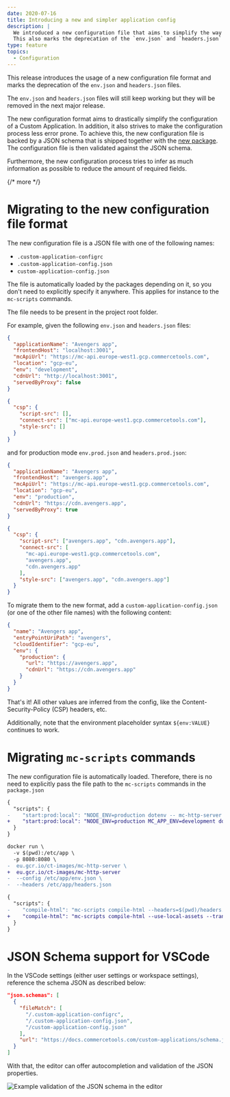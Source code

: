 ```yaml
---
date: 2020-07-16
title: Introducing a new and simpler application config
description: |
  We introduced a new configuration file that aims to simplify the way Custom Application are configured.\
  This also marks the deprecation of the `env.json` and `headers.json` files.
type: feature
topics:
  - Configuration
---
```


This release introduces the usage of a new configuration file format and marks the deprecation of the `env.json` and `headers.json` files.

<Info>

The `env.json` and `headers.json` files will still keep working but they will be removed in the next major release.

</Info>

The new configuration format aims to drastically simplify the configuration of a Custom Application. In addition, it also strives to make the configuration process less error prone.
To achieve this, the new configuration file is backed by a JSON schema that is shipped together with the [new package](https://www.npmjs.com/package/@commercetools-frontend/application-config). The configuration file is then validated against the JSON schema.

Furthermore, the new configuration process tries to infer as much information as possible to reduce the amount of required fields.

{/* more */}

# Migrating to the new configuration file format

The new configuration file is a JSON file with one of the following names:

- `.custom-application-configrc`
- `.custom-application-config.json`
- `custom-application-config.json`

The file is automatically loaded by the packages depending on it, so you don't need to explicitly specify it anywhere. This applies for instance to the `mc-scripts` commands.

<Info>
The file needs to be present in the project root folder.
</Info>

For example, given the following `env.json` and `headers.json` files:

```json title="env.json"
{
  "applicationName": "Avengers app",
  "frontendHost": "localhost:3001",
  "mcApiUrl": "https://mc-api.europe-west1.gcp.commercetools.com",
  "location": "gcp-eu",
  "env": "development",
  "cdnUrl": "http://localhost:3001",
  "servedByProxy": false
}
```

```json title="headers.json"
{
  "csp": {
    "script-src": [],
    "connect-src": ["mc-api.europe-west1.gcp.commercetools.com"],
    "style-src": []
  }
}
```

and for production mode `env.prod.json` and `headers.prod.json`:

```json title="env.prod.json"
{
  "applicationName": "Avengers app",
  "frontendHost": "avengers.app",
  "mcApiUrl": "https://mc-api.europe-west1.gcp.commercetools.com",
  "location": "gcp-eu",
  "env": "production",
  "cdnUrl": "https://cdn.avengers.app",
  "servedByProxy": true
}
```

```json title="headers.prod.json"
{
  "csp": {
    "script-src": ["avengers.app", "cdn.avengers.app"],
    "connect-src": [
      "mc-api.europe-west1.gcp.commercetools.com",
      "avengers.app",
      "cdn.avengers.app"
    ],
    "style-src": ["avengers.app", "cdn.avengers.app"]
  }
}
```

To migrate them to the new format, add a `custom-application-config.json` (or one of the other file names) with the following content:

```json title="custom-application-config.json"
{
  "name": "Avengers app",
  "entryPointUriPath": "avengers",
  "cloudIdentifier": "gcp-eu",
  "env": {
    "production": {
      "url": "https://avengers.app",
      "cdnUrl": "https://cdn.avengers.app"
    }
  }
}
```

That's it! All other values are inferred from the config, like the Content-Security-Policy (CSP) headers, etc.

<Info>

Additionally, note that the environment placeholder syntax `${env:VALUE}` continues to work.

</Info>

# Migrating `mc-scripts` commands

The new configuration file is automatically loaded. Therefore, there is no need to explicitly pass the file path to the `mc-scripts` commands in the `package.json`

```diff title="Updating the start command for testing the application locally in production mode"
{
  "scripts": {
-    "start:prod:local": "NODE_ENV=production dotenv -- mc-http-server --config=$(pwd)/env.json --headers=$(pwd)/headers.json --use-local-assets"
+    "start:prod:local": "NODE_ENV=production MC_APP_ENV=development dotenv -- mc-http-server --use-local-assets"
  }
}
```

```diff title="Updating the docker command to start the production server"
docker run \
  -v $(pwd):/etc/app \
  -p 8080:8080 \
-  eu.gcr.io/ct-images/mc-http-server \
+  eu.gcr.io/ct-images/mc-http-server
-  --config /etc/app/env.json \
-  --headers /etc/app/headers.json
```

```diff title="Updating the compile-html command"
{
  "scripts": {
-    "compile-html": "mc-scripts compile-html --headers=$(pwd)/headers.prod.json --config=$(pwd)/env.prod.json --use-local-assets --transformer $(pwd)/transformer-vercel.js"
+    "compile-html": "mc-scripts compile-html --use-local-assets --transformer $(pwd)/transformer-vercel.js"
  }
}
```

# JSON Schema support for VSCode

In the VSCode settings (either user settings or workspace settings), reference the schema JSON as described below:

```json title=".vscode/settings.json"
"json.schemas": [
  {
    "fileMatch": [
      "/.custom-application-configrc",
      "/.custom-application-config.json",
      "/custom-application-config.json"
    ],
    "url": "https://docs.commercetools.com/custom-applications/schema.json"
  }
]
```

With that, the editor can offer autocompletion and validation of the JSON properties.

![Example validation of the JSON schema in the editor](/images/custom-application-config-schema-validation.png 'Example validation of the JSON schema in the editor')
